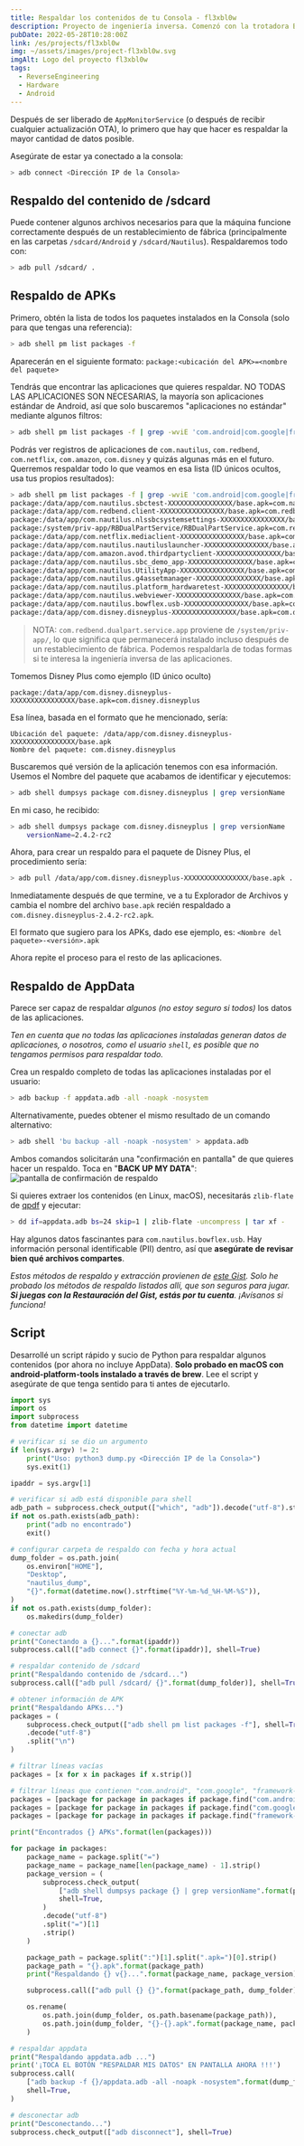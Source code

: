 ```yaml
---
title: Respaldar los contenidos de tu Consola - fl3xbl0w
description: Proyecto de ingeniería inversa. Comenzó con la trotadora Bowflex Treadmill 22 pero terminó generalizándose para cualquier máquina con Android vendida por Nautilus Inc. (Nautilus, Bowflex, Schwinn).
pubDate: 2022-05-28T10:28:00Z
link: /es/projects/fl3xbl0w
img: ~/assets/images/project-fl3xbl0w.svg
imgAlt: Logo del proyecto fl3xbl0w
tags:
  - ReverseEngineering
  - Hardware
  - Android
---
```


Después de ser liberado de `AppMonitorService` (o después de recibir cualquier actualización OTA), lo primero que hay que hacer es respaldar la mayor cantidad de datos posible.

Asegúrate de estar ya conectado a la consola:
```sh
> adb connect <Dirección IP de la Consola>
```

## Respaldo del contenido de /sdcard

Puede contener algunos archivos necesarios para que la máquina funcione correctamente después de un restablecimiento de fábrica (principalmente en las carpetas `/sdcard/Android` y `/sdcard/Nautilus`). Respaldaremos todo con:
```sh
> adb pull /sdcard/ .
```

## Respaldo de APKs

Primero, obtén la lista de todos los paquetes instalados en la Consola (solo para que tengas una referencia):
```sh
> adb shell pm list packages -f
```

Aparecerán en el siguiente formato: `package:<ubicación del APK>=<nombre del paquete>`

Tendrás que encontrar las aplicaciones que quieres respaldar. NO TODAS LAS APLICACIONES SON NECESARIAS, la mayoría son aplicaciones estándar de Android, así que solo buscaremos "aplicaciones no estándar" mediante algunos filtros:
```sh
> adb shell pm list packages -f | grep -wviE 'com.android|com.google|framework-res|/vendor/overlay'
```

Podrás ver registros de aplicaciones de `com.nautilus`, `com.redbend`, `com.netflix`, `com.amazon`, `com.disney` y quizás algunas más en el futuro. Querremos respaldar todo lo que veamos en esa lista (ID únicos ocultos, usa tus propios resultados):
```sh
> adb shell pm list packages -f | grep -wviE 'com.android|com.google|framework-res|/vendor/overlay'
package:/data/app/com.nautilus.sbctest-XXXXXXXXXXXXXXXX/base.apk=com.nautilus.sbctest
package:/data/app/com.redbend.client-XXXXXXXXXXXXXXXX/base.apk=com.redbend.client
package:/data/app/com.nautilus.nlssbcsystemsettings-XXXXXXXXXXXXXXXX/base.apk=com.nautilus.nlssbcsystemsettings
package:/system/priv-app/RBDualPartService/RBDualPartService.apk=com.redbend.dualpart.service.app
package:/data/app/com.netflix.mediaclient-XXXXXXXXXXXXXXXX/base.apk=com.netflix.mediaclient
package:/data/app/com.nautilus.nautiluslauncher-XXXXXXXXXXXXXXXX/base.apk=com.nautilus.nautiluslauncher
package:/data/app/com.amazon.avod.thirdpartyclient-XXXXXXXXXXXXXXXX/base.apk=com.amazon.avod.thirdpartyclient
package:/data/app/com.nautilus.sbc_demo_app-XXXXXXXXXXXXXXXX/base.apk=com.nautilus.sbc_demo_app
package:/data/app/com.nautilus.UtilityApp-XXXXXXXXXXXXXXXX/base.apk=com.nautilus.UtilityApp
package:/data/app/com.nautilus.g4assetmanager-XXXXXXXXXXXXXXXX/base.apk=com.nautilus.g4assetmanager
package:/data/app/com.nautilus.platform_hardwaretest-XXXXXXXXXXXXXXXX/base.apk=com.nautilus.platform_hardwaretest
package:/data/app/com.nautilus.webviewer-XXXXXXXXXXXXXXXX/base.apk=com.nautilus.webviewer
package:/data/app/com.nautilus.bowflex.usb-XXXXXXXXXXXXXXXX/base.apk=com.nautilus.bowflex.usb
package:/data/app/com.disney.disneyplus-XXXXXXXXXXXXXXXX/base.apk=com.disney.disneyplus
```

> NOTA: `com.redbend.dualpart.service.app` proviene de `/system/priv-app/`, lo que significa que permanecerá instalado incluso después de un restablecimiento de fábrica. Podemos respaldarla de todas formas si te interesa la ingeniería inversa de las aplicaciones.

Tomemos Disney Plus como ejemplo (ID único oculto)
```
package:/data/app/com.disney.disneyplus-XXXXXXXXXXXXXXXX/base.apk=com.disney.disneyplus
```

Esa línea, basada en el formato que he mencionado, sería:
```
Ubicación del paquete: /data/app/com.disney.disneyplus-XXXXXXXXXXXXXXXX/base.apk
Nombre del paquete: com.disney.disneyplus
```

Buscaremos qué versión de la aplicación tenemos con esa información. Usemos el Nombre del paquete que acabamos de identificar y ejecutemos:
```sh
> adb shell dumpsys package com.disney.disneyplus | grep versionName
```

En mi caso, he recibido:
```sh
> adb shell dumpsys package com.disney.disneyplus | grep versionName
    versionName=2.4.2-rc2
```

Ahora, para crear un respaldo para el paquete de Disney Plus, el procedimiento sería:
```sh
> adb pull /data/app/com.disney.disneyplus-XXXXXXXXXXXXXXXX/base.apk .
```

Inmediatamente después de que termine, ve a tu Explorador de Archivos y cambia el nombre del archivo `base.apk` recién respaldado a `com.disney.disneyplus-2.4.2-rc2.apk`.

El formato que sugiero para los APKs, dado ese ejemplo, es: `<Nombre del paquete>-<versión>.apk`

Ahora repite el proceso para el resto de las aplicaciones.

## Respaldo de AppData
Parece ser capaz de respaldar *algunos (no estoy seguro si todos)* los datos de las aplicaciones.

*Ten en cuenta que no todas las aplicaciones instaladas generan datos de aplicaciones, o nosotros, como el usuario `shell`, es posible que no tengamos permisos para respaldar todo.*

Crea un respaldo completo de todas las aplicaciones instaladas por el usuario:
```sh
> adb backup -f appdata.adb -all -noapk -nosystem
```

Alternativamente, puedes obtener el mismo resultado de un comando alternativo:
```sh
> adb shell 'bu backup -all -noapk -nosystem' > appdata.adb
```

Ambos comandos solicitarán una "confirmación en pantalla" de que quieres hacer un respaldo. Toca en "**BACK UP MY DATA**":
<Image src={DialogBackupConfirm} alt="pantalla de confirmación de respaldo" format="webp" />

Si quieres extraer los contenidos (en Linux, macOS), necesitarás `zlib-flate` de [qpdf](https://command-not-found.com/qpdf) y ejecutar:
```sh
> dd if=appdata.adb bs=24 skip=1 | zlib-flate -uncompress | tar xf -
```

Hay algunos datos fascinantes para `com.nautilus.bowflex.usb`.
Hay información personal identificable (PII) dentro, así que **asegúrate de revisar bien qué archivos compartes**.

*Estos métodos de respaldo y extracción provienen de [este Gist](https://gist.github.com/AnatomicJC/e773dd55ae60ab0b2d6dd2351eb977c1). Solo he probado los métodos de respaldo listados allí, que son seguros para jugar. **Si juegas con la Restauración del Gist, estás por tu cuenta**. ¡Avísanos si funciona!*

## Script

Desarrollé un script rápido y sucio de Python para respaldar algunos contenidos (por ahora no incluye AppData).
**Solo probado en macOS con android-platform-tools instalado a través de brew**.
Lee el script y asegúrate de que tenga sentido para ti antes de ejecutarlo.

```python
import sys
import os
import subprocess
from datetime import datetime

# verificar si se dio un argumento
if len(sys.argv) != 2:
    print("Uso: python3 dump.py <Dirección IP de la Consola>")
    sys.exit(1)

ipaddr = sys.argv[1]

# verificar si adb está disponible para shell
adb_path = subprocess.check_output(["which", "adb"]).decode("utf-8").strip()
if not os.path.exists(adb_path):
    print("adb no encontrado")
    exit()

# configurar carpeta de respaldo con fecha y hora actual
dump_folder = os.path.join(
    os.environ["HOME"],
    "Desktop",
    "nautilus_dump",
    "{}".format(datetime.now().strftime("%Y-%m-%d_%H-%M-%S")),
)
if not os.path.exists(dump_folder):
    os.makedirs(dump_folder)

# conectar adb
print("Conectando a {}...".format(ipaddr))
subprocess.call(["adb connect {}".format(ipaddr)], shell=True)

# respaldar contenido de /sdcard
print("Respaldando contenido de /sdcard...")
subprocess.call(["adb pull /sdcard/ {}".format(dump_folder)], shell=True)

# obtener información de APK
print("Respaldando APKs...")
packages = (
    subprocess.check_output(["adb shell pm list packages -f"], shell=True)
    .decode("utf-8")
    .split("\n")
)

# filtrar líneas vacías
packages = [x for x in packages if x.strip()]

# filtrar líneas que contienen "com.android", "com.google", "framework-res"
packages = [package for package in packages if package.find("com.android") == -1]
packages = [package for package in packages if package.find("com.google") == -1]
packages = [package for package in packages if package.find("framework-res") == -1]

print("Encontrados {} APKs".format(len(packages)))

for package in packages:
    package_name = package.split("=")
    package_name = package_name[len(package_name) - 1].strip()
    package_version = (
        subprocess.check_output(
            ["adb shell dumpsys package {} | grep versionName".format(package_name)],
            shell=True,
        )
        .decode("utf-8")
        .split("=")[1]
        .strip()
    )

    package_path = package.split(":")[1].split(".apk=")[0].strip()
    package_path = "{}.apk".format(package_path)
    print("Respaldando {} v{}...".format(package_name, package_version))

    subprocess.call(["adb pull {} {}".format(package_path, dump_folder)], shell=True)

    os.rename(
        os.path.join(dump_folder, os.path.basename(package_path)),
        os.path.join(dump_folder, "{}-{}.apk".format(package_name, package_version)),
    )

# respaldar appdata
print("Respaldando appdata.adb ...")
print('¡TOCA EL BOTÓN "RESPALDAR MIS DATOS" EN PANTALLA AHORA !!!')
subprocess.call(
    ["adb backup -f {}/appdata.adb -all -noapk -nosystem".format(dump_folder)],
    shell=True,
)

# desconectar adb
print("Desconectando...")
subprocess.check_output(["adb disconnect"], shell=True)
```
